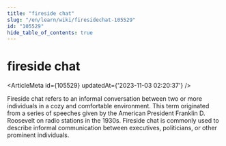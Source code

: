 ```yaml
---
title: "fireside chat"
slug: "/en/learn/wiki/firesidechat-105529"
id: "105529"
hide_table_of_contents: true
---
```



# fireside chat

<ArticleMeta id={105529} updatedAt={'2023-11-03 02:20:37'} />
<div className='border-solid border-b border-t-0 my-4 border-[var(--ifm-color-gray-300)]' />

Fireside chat refers to an informal conversation between two or more individuals in a cozy and comfortable environment. This term originated from a series of speeches given by the American President Franklin D. Roosevelt on radio stations in the 1930s. Fireside chat is commonly used to describe informal communication between executives, politicians, or other prominent individuals.
